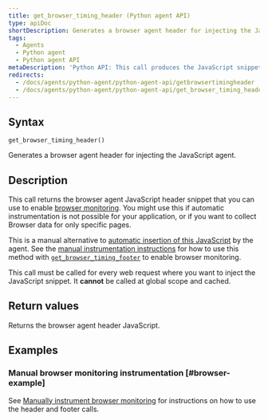 ```yaml
---
title: get_browser_timing_header (Python agent API)
type: apiDoc
shortDescription: Generates a browser agent header for injecting the JavaScript agent.
tags:
  - Agents
  - Python agent
  - Python agent API
metaDescription: 'Python API: This call produces the JavaScript snippet you can use to set up browser monitoring.'
redirects:
  - /docs/agents/python-agent/python-agent-api/getbrowsertimingheader
  - /docs/agents/python-agent/python-agent-api/get_browser_timing_header
---
```


## Syntax

```
get_browser_timing_header()
```

Generates a browser agent header for injecting the JavaScript agent.

## Description

This call returns the browser agent JavaScript header snippet that you can use to enable [browser monitoring](/docs/agents/python-agent/supported-features/page-load-timing-python). You might use this if automatic instrumentation is not possible for your application, or if you want to collect Browser data for only specific pages.

This is a manual alternative to [automatic insertion of this JavaScript](/docs/browser/new-relic-browser/installation-configuration/add-apps-new-relic-browser#select-apm-app) by the agent. See the [manual instrumentation instructions](/docs/agents/python-agent/supported-features/page-load-timing-python#manual_instrumentation) for how to use this method with [`get_browser_timing_footer`](/docs/agents/python-agent/python-agent-api/get_browser_timing_footer) to enable browser monitoring.

This call must be called for every web request where you want to inject the JavaScript snippet. It **cannot** be called at global scope and cached.

## Return values

Returns the browser agent header JavaScript.

## Examples

### Manual browser monitoring instrumentation [#browser-example]

See [Manually instrument browser monitoring](/docs/agents/python-agent/supported-features/page-load-timing-python#manual_instrumentation) for instructions on how to use the header and footer calls.
